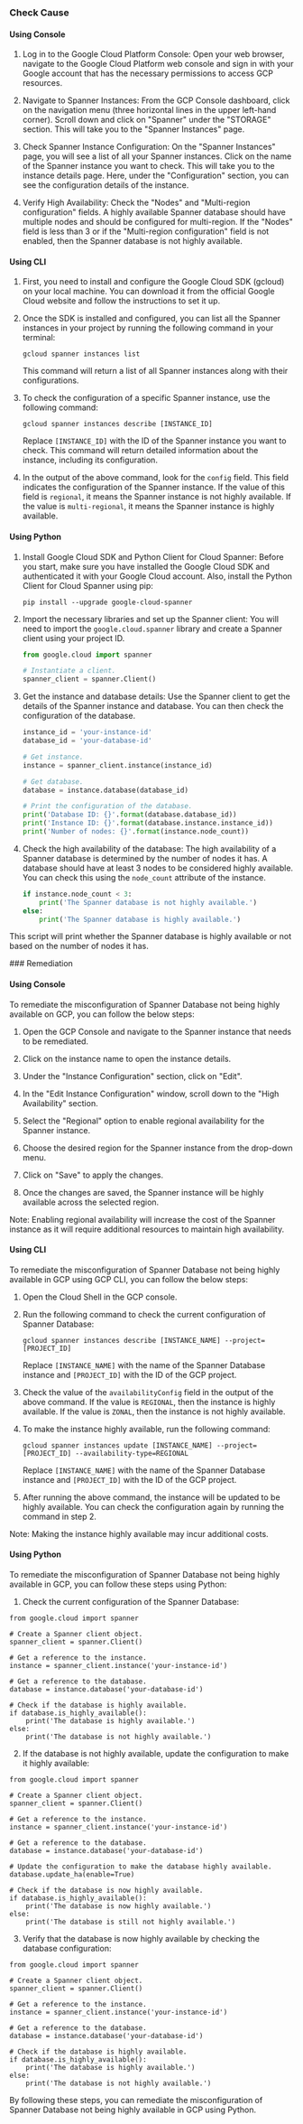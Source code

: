 

<Tabs><Tab title='Cause'>
### Check Cause

#### Using Console

1. Log in to the Google Cloud Platform Console: Open your web browser, navigate to the Google Cloud Platform web console and sign in with your Google account that has the necessary permissions to access GCP resources.

2. Navigate to Spanner Instances: From the GCP Console dashboard, click on the navigation menu (three horizontal lines in the upper left-hand corner). Scroll down and click on "Spanner" under the "STORAGE" section. This will take you to the "Spanner Instances" page.

3. Check Spanner Instance Configuration: On the "Spanner Instances" page, you will see a list of all your Spanner instances. Click on the name of the Spanner instance you want to check. This will take you to the instance details page. Here, under the "Configuration" section, you can see the configuration details of the instance. 

4. Verify High Availability: Check the "Nodes" and "Multi-region configuration" fields. A highly available Spanner database should have multiple nodes and should be configured for multi-region. If the "Nodes" field is less than 3 or if the "Multi-region configuration" field is not enabled, then the Spanner database is not highly available.

#### Using CLI

1. First, you need to install and configure the Google Cloud SDK (gcloud) on your local machine. You can download it from the official Google Cloud website and follow the instructions to set it up.

2. Once the SDK is installed and configured, you can list all the Spanner instances in your project by running the following command in your terminal:

   ```
   gcloud spanner instances list
   ```

   This command will return a list of all Spanner instances along with their configurations.

3. To check the configuration of a specific Spanner instance, use the following command:

   ```
   gcloud spanner instances describe [INSTANCE_ID]
   ```

   Replace `[INSTANCE_ID]` with the ID of the Spanner instance you want to check. This command will return detailed information about the instance, including its configuration.

4. In the output of the above command, look for the `config` field. This field indicates the configuration of the Spanner instance. If the value of this field is `regional`, it means the Spanner instance is not highly available. If the value is `multi-regional`, it means the Spanner instance is highly available.

#### Using Python

1. Install Google Cloud SDK and Python Client for Cloud Spanner: Before you start, make sure you have installed the Google Cloud SDK and authenticated it with your Google Cloud account. Also, install the Python Client for Cloud Spanner using pip:

   ```
   pip install --upgrade google-cloud-spanner
   ```

2. Import the necessary libraries and set up the Spanner client: You will need to import the `google.cloud.spanner` library and create a Spanner client using your project ID.

   ```python
   from google.cloud import spanner

   # Instantiate a client.
   spanner_client = spanner.Client()
   ```

3. Get the instance and database details: Use the Spanner client to get the details of the Spanner instance and database. You can then check the configuration of the database.

   ```python
   instance_id = 'your-instance-id'
   database_id = 'your-database-id'

   # Get instance.
   instance = spanner_client.instance(instance_id)

   # Get database.
   database = instance.database(database_id)

   # Print the configuration of the database.
   print('Database ID: {}'.format(database.database_id))
   print('Instance ID: {}'.format(database.instance.instance_id))
   print('Number of nodes: {}'.format(instance.node_count))
   ```

4. Check the high availability of the database: The high availability of a Spanner database is determined by the number of nodes it has. A database should have at least 3 nodes to be considered highly available. You can check this using the `node_count` attribute of the instance.

   ```python
   if instance.node_count < 3:
       print('The Spanner database is not highly available.')
   else:
       print('The Spanner database is highly available.')
   ```

This script will print whether the Spanner database is highly available or not based on the number of nodes it has.

</Tab>

<Tab title='Remediation'>
### Remediation

#### Using Console

To remediate the misconfiguration of Spanner Database not being highly available on GCP, you can follow the below steps:

1. Open the GCP Console and navigate to the Spanner instance that needs to be remediated.

2. Click on the instance name to open the instance details.

3. Under the "Instance Configuration" section, click on "Edit".

4. In the "Edit Instance Configuration" window, scroll down to the "High Availability" section.

5. Select the "Regional" option to enable regional availability for the Spanner instance.

6. Choose the desired region for the Spanner instance from the drop-down menu.

7. Click on "Save" to apply the changes.

8. Once the changes are saved, the Spanner instance will be highly available across the selected region.

Note: Enabling regional availability will increase the cost of the Spanner instance as it will require additional resources to maintain high availability.

#### Using CLI

To remediate the misconfiguration of Spanner Database not being highly available in GCP using GCP CLI, you can follow the below steps:

1. Open the Cloud Shell in the GCP console.

2. Run the following command to check the current configuration of Spanner Database:

   ```
   gcloud spanner instances describe [INSTANCE_NAME] --project=[PROJECT_ID]
   ```

   Replace `[INSTANCE_NAME]` with the name of the Spanner Database instance and `[PROJECT_ID]` with the ID of the GCP project.

3. Check the value of the `availabilityConfig` field in the output of the above command. If the value is `REGIONAL`, then the instance is highly available. If the value is `ZONAL`, then the instance is not highly available.

4. To make the instance highly available, run the following command:

   ```
   gcloud spanner instances update [INSTANCE_NAME] --project=[PROJECT_ID] --availability-type=REGIONAL
   ```

   Replace `[INSTANCE_NAME]` with the name of the Spanner Database instance and `[PROJECT_ID]` with the ID of the GCP project.

5. After running the above command, the instance will be updated to be highly available. You can check the configuration again by running the command in step 2.

Note: Making the instance highly available may incur additional costs.

#### Using Python

To remediate the misconfiguration of Spanner Database not being highly available in GCP, you can follow these steps using Python:

1. Check the current configuration of the Spanner Database:
```
from google.cloud import spanner

# Create a Spanner client object.
spanner_client = spanner.Client()

# Get a reference to the instance.
instance = spanner_client.instance('your-instance-id')

# Get a reference to the database.
database = instance.database('your-database-id')

# Check if the database is highly available.
if database.is_highly_available():
    print('The database is highly available.')
else:
    print('The database is not highly available.')
```

2. If the database is not highly available, update the configuration to make it highly available:
```
from google.cloud import spanner

# Create a Spanner client object.
spanner_client = spanner.Client()

# Get a reference to the instance.
instance = spanner_client.instance('your-instance-id')

# Get a reference to the database.
database = instance.database('your-database-id')

# Update the configuration to make the database highly available.
database.update_ha(enable=True)

# Check if the database is now highly available.
if database.is_highly_available():
    print('The database is now highly available.')
else:
    print('The database is still not highly available.')
```

3. Verify that the database is now highly available by checking the database configuration:
```
from google.cloud import spanner

# Create a Spanner client object.
spanner_client = spanner.Client()

# Get a reference to the instance.
instance = spanner_client.instance('your-instance-id')

# Get a reference to the database.
database = instance.database('your-database-id')

# Check if the database is highly available.
if database.is_highly_available():
    print('The database is highly available.')
else:
    print('The database is not highly available.')
```

By following these steps, you can remediate the misconfiguration of Spanner Database not being highly available in GCP using Python.


</Tab>
</Tabs>